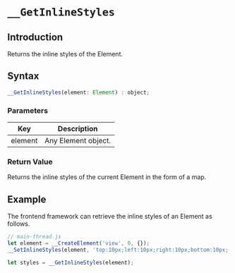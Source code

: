 # `__GetInlineStyles`

## Introduction

Returns the inline styles of the Element.

## Syntax

```jsx
__GetInlineStyles(element: Element) : object;
```

### Parameters

|   Key   | Description         |
| :-----: | ------------------- |
| element | Any Element object. |

### Return Value

Returns the inline styles of the current Element in the form of a map.

## Example

The frontend framework can retrieve the inline styles of an Element as follows.

```jsx
// main-thread.js
let element = __CreateElement('view', 0, {});
__SetInlineStyles(element, 'top:10px;left:10px;right:10px;bottom:10px;');

let styles = __GetInlineStyles(element);
```
